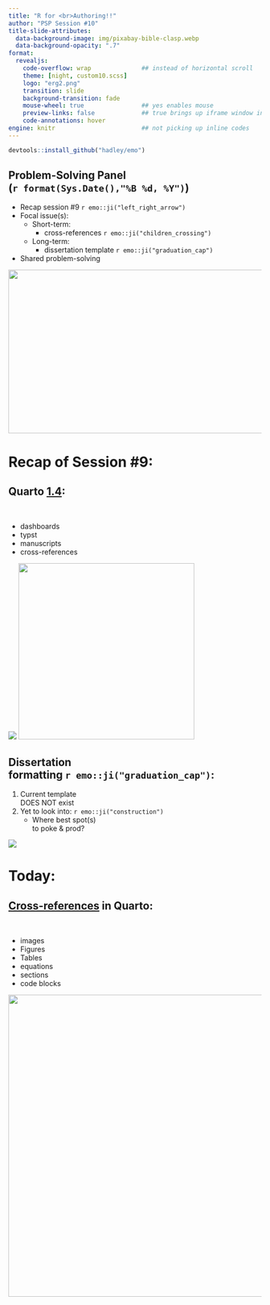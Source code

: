 ```yaml
---
title: "R for <br>Authoring!!" 
author: "PSP Session #10"
title-slide-attributes: 
  data-background-image: img/pixabay-bible-clasp.webp
  data-background-opacity: ".7"
format:
  revealjs:
    code-overflow: wrap              ## instead of horizontal scroll
    theme: [night, custom10.scss]
    logo: "erg2.png"
    transition: slide
    background-transition: fade
    mouse-wheel: true                ## yes enables mouse
    preview-links: false             ## true brings up iframe window instead of "site"
    code-annotations: hover 
engine: knitr                        ## not picking up inline codes
---
```


```r
devtools::install_github("hadley/emo")
```

## Problem-Solving Panel <br>(`r format(Sys.Date(),"%B %d, %Y")`)

::: {layout="[80,20]"}
::: first-column
-   Recap session #9 `r emo::ji("left_right_arrow")`
-   Focal issue(s):
    -   Short-term:
        - cross-references `r emo::ji("children_crossing")`
    -   Long-term:
        -   dissertation template `r emo::ji("graduation_cap")`
-   Shared problem-solving
:::

::: second-column
:::
:::

![](img/title9.JPG){.absolute top="170" right="-100" width="550" height="325"}

# Recap of Session #9:

## Quarto [1.4](https://quarto.org/docs/blog/posts/2024-01-24-1.4-release/):

::: {layout="[50,50]"}
::: first-column
<br />

+ [dashboards]{.fragment .semi-fade-out fragment-index=1}
+ [typst]{.fragment .semi-fade-out fragment-index=1}
+ [manuscripts]{.fragment .semi-fade-out fragment-index=1}
+ cross-references
:::

::: second
:::
:::

![](https://tapintobalance.com/wp-content/uploads/2013/09/new-release-banner.fw_1.png){.absolute top="0" right="30"}
![](https://media.giphy.com/media/v1.Y2lkPTc5MGI3NjExenVtbWFmNnJuaHY5Y2FmY3JnZHplcXJlbjUzMWxxa293amxjNXNjbCZlcD12MV9pbnRlcm5hbF9naWZfYnlfaWQmY3Q9Zw/GStLeae4F7VIs/giphy-downsized-large.gif){.absolute right="-50" top="200" height="350"}

## Dissertation <br>formatting `r emo::ji("graduation_cap")`:

1. [Current template]{.fragment .strike} <br>DOES NOT exist
2. Yet to look into: `r emo::ji("construction")`
    + Where best spot(s) <br>to poke & prod?
    
![](https://workexposed.files.wordpress.com/2009/09/far_side002.jpg){.absolute right="-30" bottom="0"}

# Today:

## [Cross-references](https://quarto.org/docs/authoring/cross-references.html) in Quarto:

::: {layout="[60,30]"}

::: first-column
:::

::: second-column
<br />

+ images
+ Figures
+ Tables
+ equations
+ sections
+ code blocks
:::
:::

![](https://conwaykitchen.com/cdn/shop/files/2207-LSTK.png?v=1689889598){.absolute top="100" left="0" height="600" width="600"}

